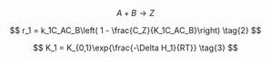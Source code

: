 $$
A + B \rightarrow Z \tag{1}
$$

$$
r_1 = k_1C_AC_B\left( 1 - \frac{C_Z}{K_1C_AC_B}\right) \tag{2}
$$

$$
K_1 = K_{0,1}\exp{\frac{-\Delta H_1}{RT}} \tag{3}
$$